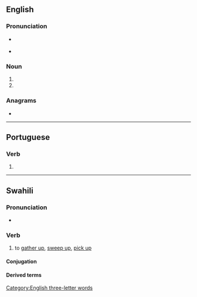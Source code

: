==English==

===Pronunciation===
* {{a|RP}} {{IPA|en|/zəʊ.ə/}}
* {{a|GenAm}} {{IPA|en|/zoʊ.ə/}}

===Noun===
{{head|en|noun form}}

# {{plural of|en|zoon}}
# {{plural of|en|zoön}}

===Anagrams===
* {{anagrams|en|a=aoz|AZO|azo|azo-}}

[[Category:English three-letter words]]

----

==Portuguese==

===Verb===
{{head|pt|verb form}}

# {{pt-verb-form-of|zoar}}

----

==Swahili==

===Pronunciation===
* {{audio|sw|Sw-ke-zoa.flac|Audio (Kenya)}}

===Verb===
{{sw-verb}}

# to [[gather up]], [[sweep up]], [[pick up]]

====Conjugation====
{{sw-conj}}

====Derived terms====
{{sw-der|pass|appl|stat}}